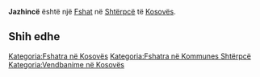 {{Fshat në Kosovës
 | Emri                = Jazhincë
| sqi_N_name = Jazhincë
| sqi_N_FULL_NAME_RO = Jazhincë
| sqi_N_FULL_NAME_ND_RO = Jazhince
| sqi_N_SORT_NAME_RG = JAZHINCE
| sqi_N_FULL_NAME_RG = Jazhincë
| sqi_N_FULL_NAME_ND_RG = Jazhince
| sqi_V_name = Jazhicë
| sqi_V_FULL_NAME_RO = Jazhicë Jazhince
| sqi_V_FULL_NAME_ND_RO = Jazhice Jazhince
| sqi_V_SORT_NAME_RG = JAZHICE JAZHINCE
| sqi_V_FULL_NAME_RG = Jazhicë Jazhince
| sqi_V_FULL_NAME_ND_RG = Jazhice Jazhince
| srp_N_name = Jažince
| srp_N_FULL_NAME_RO = Jažince
| srp_N_FULL_NAME_ND_RO = Jazince
| srp_N_SORT_NAME_RG = JAZINCE
| srp_N_FULL_NAME_RG = Jažince
| srp_N_FULL_NAME_ND_RG = Jazince
| srp_NS_name = Јажинце
| srp_NS_FULL_NAME_RO = Јажинце
| srp_NS_FULL_NAME_ND_RO = Јажинце
| srp_NS_SORT_NAME_RG = ЈАЖИНЦЕ
| srp_NS_FULL_NAME_RG = Јажинце
| srp_NS_FULL_NAME_ND_RG = Јажинце

 | Emri (Rasa dhanore) = 
 | Figura              = 
 | Shteti              = Kosovo
 | Komuna              = Shtërpcë
 | Kodi postar         = 
 | Sipërfaqja          = 

 | Popullsia           = 

 | Regj. i popullsisë  = 
 | Dend. e popullsisë  = 
 | Faqja zyrtare       = 
 <!--- Koordinatat ----> 
 | Gjerësia            = 42.216389
 | Gjatësia            = 20.988611
 | Lartësia            = 
}}
'''Jazhincë''' është një [[Fshat]] në [[Shtërpcë]] të [[Kosovës]].

<!-- == Gjeografia == -->
<!-- == Historia == -->
<!-- == Demografia == -->
== Shih edhe ==
{{Komuna Shtërpcë}}
{{Kosovo-Administrata-Cung}}

[[Kategoria:Fshatra në Kosovës]]
[[Kategoria:Fshatra në Kommunes Shtërpcë]]
[[Kategoria:Vendbanime në Kosovës]]